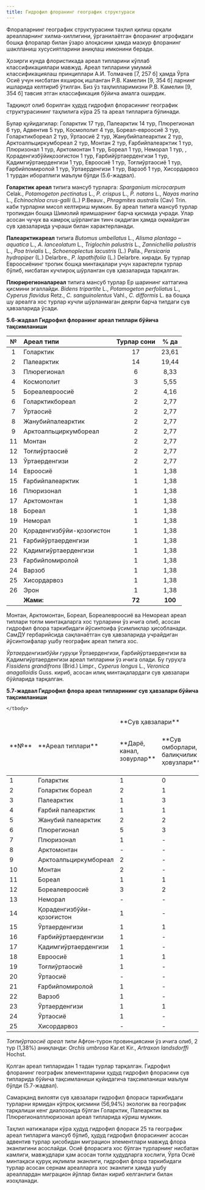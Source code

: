 ```yaml
---
title: Гидрофил флоранинг географик структураси
---
```


Флораларнинг географик структурасини таҳлил қилиш орқали
ареалларнинг хилма-хиллигини, ўрганилаётган флоранинг атрофидаги бошқа
флоралар билан ўзаро алоқасини ҳамда мазкур флоранинг шаклланиш
хусусиятларини аниқлаш имконини беради.

Ҳозирги кунда флористикада ареал типларини кўплаб
классификациялари мавжуд. Ареал типларини умумий классификациялаш
принциплари А.И. Толмачев [7, 257 б] ҳамда Ўрта Осиё учун нисбатан
яхшироқ ишланган Р.В. Камелин [9, 354 б] ларнинг ишларида келтириб
ўтилган. Биз ўз таҳлилларимизни Р.В. Камелин [9, 354 б] тавсия этган
классификация бўйича амалга оширдик.

Тадқиқот олиб борилган ҳудуд гидрофил флорасининг географик
структурасининг таҳлилига кўра 25 та ареал типларига бўлинади.

Булар қуйидагилар: Голарктик 17 тур, Палеарктик 14 тур, Плюрегионал
6 тур, Адвентив 5 тур, Космополит 4 тур, Бореал-евроосиё 3 тур,
Голарктикбореал 2 тур, Ўртаосиё 2 тур, Жанубийпалеарктик 2 тур,
Арктоалпьциркумбореал 2 тур, Монтан 2 тур, Ғарбийпалеарктик 1 тур,
Плюризонал 1 тур, Арктомонтан 1 тур, Бореал 1 тур, Неморал 1 тур, ,
Қораденгизбўйиқозоғистон 1 тур, Ғарбийўртаерденгизи 1 тур,
Қадимгиўртаерденгизи 1 тур, Евроосиё 1 тур, Тоғлиўртаосиё 1 тур,
Ғарбийпомиролой 1 тур, Ўртаерденгизи 1 тур, Варзоб 1 тур, Хисордарвоз 1
турдан иборатлиги маълум бўлди (5.6-жадвал).

**Голарктик ареал** типига мансуб турларга: *Sparganium microcarpum*
Celak., *Potamogeton pectinatus* L., *P. crispus* L., *P. natans* L., *Nayas marina* L.,
*Echinochloa crus-galli* (L.) P.Beauv., *Phragmites australis* (Cav) Trin. каби
турларни мисол келтириш мумкин. Бу ареал типига мансуб турлар тропикдан
бошқа Шимолий яримшарнинг барча қисмида учради. Улар асосан чучук ва
камроқ шўрланган тинч оқадиган ҳамда оқмайдиган сув ҳавзаларида учраши
билан характерланади.

**Палеарктикареал** типига *Butomus umbellatus* L., *Alisma plantago –
aquatica* L., *A. lanceolatum* L., *Triglochin palustris* L., *Zannichellia palustris* L.,
*Poa trivialis* L., *Schoenoplectus lacustris* (L.) Palla., *Persicaria hydropiper* (L.)
Delarbre., *P. lapathifolia* (L.) Delarbre. киради. Бу турлар Евроосиёнинг тропик
бошқа минтақалари учун характерли турлар бўлиб, нисбатан кучлироқ
шўрланган сув ҳавзаларида тарқалган.

**Плюрирегионалареал** типига мансуб турлар Ер шарининг каттагина
қисмини эгаллайди. *Bidens tripartite* L., *Potamogeton perfoliatus* L., *Cyperus
flavidus* Retz., *C. sanguinolentus* Vahl., *C. difformis* L. ва бошқа шу ареалга хос
турлар кучли шўрланмаган деярли барча типдаги сув ҳавзаларида ўсади.

**5.6-жадвал Гидрофил флоранинг ареал типлари бўйича тақсимланиши**

| № |   **Ареал типи**     |  **Турлар сони** | **% да** |
|:-:|:---------------------|:----------------:|:--------:|
| 1 | Голарктик            |         17       |  23,61   |
| 2 | Палеарктик           |         14       |  19,44   |
| 3 | Плюрегионал          |         6        |  8,33    |
| 4 | Космополит           |         3        |  5,55    |
| 5 | Бореалевроосиё       |         2        |  4,16    |
| 6 | Голарктикбореал      |         2        |  2,77    |
| 7 | Ўртаосиё             |         2        |  2,77    |
| 8 | Жанубийпалеарктик    |         2        |  2,77    |
| 9 | Арктоалпьциркумбореал|         2        |  2,77    |
|11 | Монтан               |         2        |  2,77    |
|12 | Тоғлиўртаосиё        |         2        |  2,77    |
|13 | Ўртаерденгизи        |         2        |  2,77    |
|14 | Евроосиё             |         1        |  1,38    |
|15 | Ғарбийпалеарктик     |         1        |  1,38    |
|16 | Плюризонал           |         1        |  1,38    |
|17 | Арктомонтан          |         1        |  1,38    |
|18 | Бореал               |         1        |  1,38    |
|19 | Неморал              |         1        |  1,38    |
|20 | Қораденгизбўйи-қозоғистон|     1        |  1,38    |
|21 | Ғарбийўртаерденгизи  |         1        |  1,38    |
|22 | Қадимгиўртаерденгизи |         1        |  1,38    |
|23 | Ғарбийпомиролой      |         1        |  1,38    |
|24 | Варзоб               |         1        |  1,38    |
|25 | Хисордарвоз          |         1        |  1,38    |
|26 | Эрон                 |         1        |  1,38    |
|   | **Жами:**            |     **72**       |  **100** |


Монтан, Арктомонтан, Бореал, Бореалевроосиё ва Немореал ареал
типлари тоғли минтақаларга хос турларини ўз ичига олиб, асосан гидрофил
флора таркибидаги йўсинтоифа ўсимликлар ҳисобланади. СамДУ
гербарийсида сақланаётган сув ҳавзаларида учрайдиган йўсинтоифалар ушбу
географик ареал типига хос.

*Ўртаерденгизибўйи гуруҳи* Ўртаерденгизи, Ғарбийўртаерденгизи ва
Қадимгиўртаерденгизи ареал типларини ўз ичига олади. Бу гуруҳга *Fissidens
grandifrons* (Brid.) Limpr., *Cyperus longus* L., *Veronica anagalloidis* Guss. кириб,
асосан илиқ минтақалардаги сув ҳавзалари бўйларида тарқалган.

**5.7-жадвал Гидрофил флора ареал типларининг сув ҳавзалари бўйича тақсимланиши**

<table className="_mt-6 _overflow-x-auto nextra-scrollbar [&:not(:first-child)]:_mt-6 _p-0 _text-center">
    <thead>
        <tr className="_m-0 _border-t _border-gray-300 _p-0 dark:_border-gray-600 even:_bg-gray-100 even:dark:_bg-gray-600/20">
            <td className="_m-0 _border _border-gray-300 _px-4 _py-2 _font-semibold dark:_border-gray-600" rowSpan="2">**№**</td>
            <td className="_m-0 _border _border-gray-300 _px-4 _py-2 _font-semibold dark:_border-gray-600" rowSpan="2">**Ареал типлари**</td>
            <td className="_m-0 _border _border-gray-300 _px-4 _py-2 _font-semibold dark:_border-gray-600" colSpan="4">**Сув ҳавзалари**</td>
        </tr>
        <tr className="_m-0 _border-t _border-gray-300 _p-0 dark:_border-gray-600 even:_bg-gray-100 even:dark:_bg-gray-600/20">
            <td className="_m-0 _border _border-gray-300 _px-4 _py-2 _font-semibold dark:_border-gray-600">**Дарё, канал, зовурлар**</td>
            <td className="_m-0 _border _border-gray-300 _px-4 _py-2 _font-semibold dark:_border-gray-600">**Сув омборлари, балиқчилик ҳовузлари**</td>
            <td className="_m-0 _border _border-gray-300 _px-4 _py-2 _font-semibold dark:_border-gray-600">**Тоғ сойлари**</td>
            <td className="_m-0 _border _border-gray-300 _px-4 _py-2 _font-semibold dark:_border-gray-600">**Доимий бўлмаган сув ҳавзалари ва бошқалар**</td>
        </tr>
    </thead>
    <tbody>
        <tr className="_m-0 _border-t _border-gray-300 _p-0 dark:_border-gray-600 even:_bg-gray-100 even:dark:_bg-gray-600/20">
            <td className="_m-0 _border _border-gray-300 _px-4 _py-2 dark:_border-gray-600">1</td>
            <td className="_m-0 _border _border-gray-300 _px-4 _py-2 dark:_border-gray-600">Голарктик</td>
            <td className="_m-0 _border _border-gray-300 _px-4 _py-2 dark:_border-gray-600">1</td>
            <td className="_m-0 _border _border-gray-300 _px-4 _py-2 dark:_border-gray-600">0</td>
            <td className="_m-0 _border _border-gray-300 _px-4 _py-2 dark:_border-gray-600">5</td>
            <td className="_m-0 _border _border-gray-300 _px-4 _py-2 dark:_border-gray-600">-</td>
        </tr>
        <tr className="_m-0 _border-t _border-gray-300 _p-0 dark:_border-gray-600 even:_bg-gray-100 even:dark:_bg-gray-600/20">
            <td className="_m-0 _border _border-gray-300 _px-4 _py-2 dark:_border-gray-600">2</td>
            <td className="_m-0 _border _border-gray-300 _px-4 _py-2 dark:_border-gray-600">Голарктик бореал</td>
            <td className="_m-0 _border _border-gray-300 _px-4 _py-2 dark:_border-gray-600">2</td>
            <td className="_m-0 _border _border-gray-300 _px-4 _py-2 dark:_border-gray-600">1</td>
            <td className="_m-0 _border _border-gray-300 _px-4 _py-2 dark:_border-gray-600">-</td>
            <td className="_m-0 _border _border-gray-300 _px-4 _py-2 dark:_border-gray-600">5</td>
        </tr>
        <tr className="_m-0 _border-t _border-gray-300 _p-0 dark:_border-gray-600 even:_bg-gray-100 even:dark:_bg-gray-600/20">
            <td className="_m-0 _border _border-gray-300 _px-4 _py-2 dark:_border-gray-600">3</td>
            <td className="_m-0 _border _border-gray-300 _px-4 _py-2 dark:_border-gray-600">Палеарктик</td>
            <td className="_m-0 _border _border-gray-300 _px-4 _py-2 dark:_border-gray-600">1</td>
            <td className="_m-0 _border _border-gray-300 _px-4 _py-2 dark:_border-gray-600">3</td>
            <td className="_m-0 _border _border-gray-300 _px-4 _py-2 dark:_border-gray-600">6</td>
            <td className="_m-0 _border _border-gray-300 _px-4 _py-2 dark:_border-gray-600">1</td>
        </tr>
        <tr className="_m-0 _border-t _border-gray-300 _p-0 dark:_border-gray-600 even:_bg-gray-100 even:dark:_bg-gray-600/20">
            <td className="_m-0 _border _border-gray-300 _px-4 _py-2 dark:_border-gray-600">4</td>
            <td className="_m-0 _border _border-gray-300 _px-4 _py-2 dark:_border-gray-600">Ғарбий палеарктик</td>
            <td className="_m-0 _border _border-gray-300 _px-4 _py-2 dark:_border-gray-600">1</td>
            <td className="_m-0 _border _border-gray-300 _px-4 _py-2 dark:_border-gray-600">1</td>
            <td className="_m-0 _border _border-gray-300 _px-4 _py-2 dark:_border-gray-600">-</td>
            <td className="_m-0 _border _border-gray-300 _px-4 _py-2 dark:_border-gray-600">-</td>
        </tr>
        <tr className="_m-0 _border-t _border-gray-300 _p-0 dark:_border-gray-600 even:_bg-gray-100 even:dark:_bg-gray-600/20">
            <td className="_m-0 _border _border-gray-300 _px-4 _py-2 dark:_border-gray-600">5</td>
            <td className="_m-0 _border _border-gray-300 _px-4 _py-2 dark:_border-gray-600">Жанубий палеарктик</td>
            <td className="_m-0 _border _border-gray-300 _px-4 _py-2 dark:_border-gray-600">2</td>
            <td className="_m-0 _border _border-gray-300 _px-4 _py-2 dark:_border-gray-600">2</td>
            <td className="_m-0 _border _border-gray-300 _px-4 _py-2 dark:_border-gray-600">1</td>
            <td className="_m-0 _border _border-gray-300 _px-4 _py-2 dark:_border-gray-600">1</td>
        </tr>
        <tr className="_m-0 _border-t _border-gray-300 _p-0 dark:_border-gray-600 even:_bg-gray-100 even:dark:_bg-gray-600/20">
            <td className="_m-0 _border _border-gray-300 _px-4 _py-2 dark:_border-gray-600">6</td>
            <td className="_m-0 _border _border-gray-300 _px-4 _py-2 dark:_border-gray-600">Плюрегионал</td>
            <td className="_m-0 _border _border-gray-300 _px-4 _py-2 dark:_border-gray-600">5</td>
            <td className="_m-0 _border _border-gray-300 _px-4 _py-2 dark:_border-gray-600">3</td>
            <td className="_m-0 _border _border-gray-300 _px-4 _py-2 dark:_border-gray-600">-</td>
            <td className="_m-0 _border _border-gray-300 _px-4 _py-2 dark:_border-gray-600">2</td>
        </tr>
        <tr className="_m-0 _border-t _border-gray-300 _p-0 dark:_border-gray-600 even:_bg-gray-100 even:dark:_bg-gray-600/20">
            <td className="_m-0 _border _border-gray-300 _px-4 _py-2 dark:_border-gray-600">7</td>
            <td className="_m-0 _border _border-gray-300 _px-4 _py-2 dark:_border-gray-600">Плюризонал</td>
            <td className="_m-0 _border _border-gray-300 _px-4 _py-2 dark:_border-gray-600">1</td>
            <td className="_m-0 _border _border-gray-300 _px-4 _py-2 dark:_border-gray-600">-</td>
            <td className="_m-0 _border _border-gray-300 _px-4 _py-2 dark:_border-gray-600">-</td>
            <td className="_m-0 _border _border-gray-300 _px-4 _py-2 dark:_border-gray-600">-</td>
        </tr>
        <tr className="_m-0 _border-t _border-gray-300 _p-0 dark:_border-gray-600 even:_bg-gray-100 even:dark:_bg-gray-600/20">
            <td className="_m-0 _border _border-gray-300 _px-4 _py-2 dark:_border-gray-600">8</td>
            <td className="_m-0 _border _border-gray-300 _px-4 _py-2 dark:_border-gray-600">Арктомонтан</td>
            <td className="_m-0 _border _border-gray-300 _px-4 _py-2 dark:_border-gray-600">-</td>
            <td className="_m-0 _border _border-gray-300 _px-4 _py-2 dark:_border-gray-600">-</td>
            <td className="_m-0 _border _border-gray-300 _px-4 _py-2 dark:_border-gray-600">-</td>
            <td className="_m-0 _border _border-gray-300 _px-4 _py-2 dark:_border-gray-600">1</td>
        </tr>
        <tr className="_m-0 _border-t _border-gray-300 _p-0 dark:_border-gray-600 even:_bg-gray-100 even:dark:_bg-gray-600/20">
            <td className="_m-0 _border _border-gray-300 _px-4 _py-2 dark:_border-gray-600">9</td>
            <td className="_m-0 _border _border-gray-300 _px-4 _py-2 dark:_border-gray-600">Арктоалпьциркумбореал</td>
            <td className="_m-0 _border _border-gray-300 _px-4 _py-2 dark:_border-gray-600">2</td>
            <td className="_m-0 _border _border-gray-300 _px-4 _py-2 dark:_border-gray-600">-</td>
            <td className="_m-0 _border _border-gray-300 _px-4 _py-2 dark:_border-gray-600">-</td>
            <td className="_m-0 _border _border-gray-300 _px-4 _py-2 dark:_border-gray-600">2</td>
        </tr>
        <tr className="_m-0 _border-t _border-gray-300 _p-0 dark:_border-gray-600 even:_bg-gray-100 even:dark:_bg-gray-600/20">
            <td className="_m-0 _border _border-gray-300 _px-4 _py-2 dark:_border-gray-600">10</td>
            <td className="_m-0 _border _border-gray-300 _px-4 _py-2 dark:_border-gray-600">Монтан</td>
            <td className="_m-0 _border _border-gray-300 _px-4 _py-2 dark:_border-gray-600">2</td>
            <td className="_m-0 _border _border-gray-300 _px-4 _py-2 dark:_border-gray-600">-</td>
            <td className="_m-0 _border _border-gray-300 _px-4 _py-2 dark:_border-gray-600">-</td>
            <td className="_m-0 _border _border-gray-300 _px-4 _py-2 dark:_border-gray-600">1</td>
        </tr>
        <tr className="_m-0 _border-t _border-gray-300 _p-0 dark:_border-gray-600 even:_bg-gray-100 even:dark:_bg-gray-600/20">
            <td className="_m-0 _border _border-gray-300 _px-4 _py-2 dark:_border-gray-600">11</td>
            <td className="_m-0 _border _border-gray-300 _px-4 _py-2 dark:_border-gray-600">Бореал</td>
            <td className="_m-0 _border _border-gray-300 _px-4 _py-2 dark:_border-gray-600">1</td>
            <td className="_m-0 _border _border-gray-300 _px-4 _py-2 dark:_border-gray-600">1</td>
            <td className="_m-0 _border _border-gray-300 _px-4 _py-2 dark:_border-gray-600">-</td>
            <td className="_m-0 _border _border-gray-300 _px-4 _py-2 dark:_border-gray-600">-</td>
        </tr>
        <tr className="_m-0 _border-t _border-gray-300 _p-0 dark:_border-gray-600 even:_bg-gray-100 even:dark:_bg-gray-600/20">
            <td className="_m-0 _border _border-gray-300 _px-4 _py-2 dark:_border-gray-600">12</td>
            <td className="_m-0 _border _border-gray-300 _px-4 _py-2 dark:_border-gray-600">Бореалевроосиё</td>
            <td className="_m-0 _border _border-gray-300 _px-4 _py-2 dark:_border-gray-600">3</td>
            <td className="_m-0 _border _border-gray-300 _px-4 _py-2 dark:_border-gray-600">2</td>
            <td className="_m-0 _border _border-gray-300 _px-4 _py-2 dark:_border-gray-600">1</td>
            <td className="_m-0 _border _border-gray-300 _px-4 _py-2 dark:_border-gray-600">1</td>
        </tr>
        <tr className="_m-0 _border-t _border-gray-300 _p-0 dark:_border-gray-600 even:_bg-gray-100 even:dark:_bg-gray-600/20">
            <td className="_m-0 _border _border-gray-300 _px-4 _py-2 dark:_border-gray-600">13</td>
            <td className="_m-0 _border _border-gray-300 _px-4 _py-2 dark:_border-gray-600">Неморал</td>
            <td className="_m-0 _border _border-gray-300 _px-4 _py-2 dark:_border-gray-600">-</td>
            <td className="_m-0 _border _border-gray-300 _px-4 _py-2 dark:_border-gray-600">-</td>
            <td className="_m-0 _border _border-gray-300 _px-4 _py-2 dark:_border-gray-600">1</td>
            <td className="_m-0 _border _border-gray-300 _px-4 _py-2 dark:_border-gray-600">-</td>
        </tr>
        <tr className="_m-0 _border-t _border-gray-300 _p-0 dark:_border-gray-600 even:_bg-gray-100 even:dark:_bg-gray-600/20">
            <td className="_m-0 _border _border-gray-300 _px-4 _py-2 dark:_border-gray-600">14</td>
            <td className="_m-0 _border _border-gray-300 _px-4 _py-2 dark:_border-gray-600">Қораденгизбўйи-қозоғистон</td>
            <td className="_m-0 _border _border-gray-300 _px-4 _py-2 dark:_border-gray-600">1</td>
            <td className="_m-0 _border _border-gray-300 _px-4 _py-2 dark:_border-gray-600">-</td>
            <td className="_m-0 _border _border-gray-300 _px-4 _py-2 dark:_border-gray-600">1</td>
            <td className="_m-0 _border _border-gray-300 _px-4 _py-2 dark:_border-gray-600">-</td>
        </tr>
        <tr className="_m-0 _border-t _border-gray-300 _p-0 dark:_border-gray-600 even:_bg-gray-100 even:dark:_bg-gray-600/20">
            <td className="_m-0 _border _border-gray-300 _px-4 _py-2 dark:_border-gray-600">15</td>
            <td className="_m-0 _border _border-gray-300 _px-4 _py-2 dark:_border-gray-600">Ўртаерденгизи</td>
            <td className="_m-0 _border _border-gray-300 _px-4 _py-2 dark:_border-gray-600">1</td>
            <td className="_m-0 _border _border-gray-300 _px-4 _py-2 dark:_border-gray-600">1</td>
            <td className="_m-0 _border _border-gray-300 _px-4 _py-2 dark:_border-gray-600"></td>
            <td className="_m-0 _border _border-gray-300 _px-4 _py-2 dark:_border-gray-600"></td>
        </tr>
        <tr className="_m-0 _border-t _border-gray-300 _p-0 dark:_border-gray-600 even:_bg-gray-100 even:dark:_bg-gray-600/20">
            <td className="_m-0 _border _border-gray-300 _px-4 _py-2 dark:_border-gray-600">16</td>
            <td className="_m-0 _border _border-gray-300 _px-4 _py-2 dark:_border-gray-600">Ғарбийўртаерденгизи</td>
            <td className="_m-0 _border _border-gray-300 _px-4 _py-2 dark:_border-gray-600">1</td>
            <td className="_m-0 _border _border-gray-300 _px-4 _py-2 dark:_border-gray-600">-</td>
            <td className="_m-0 _border _border-gray-300 _px-4 _py-2 dark:_border-gray-600">-</td>
            <td className="_m-0 _border _border-gray-300 _px-4 _py-2 dark:_border-gray-600">1</td>
        </tr>
        <tr className="_m-0 _border-t _border-gray-300 _p-0 dark:_border-gray-600 even:_bg-gray-100 even:dark:_bg-gray-600/20">
            <td className="_m-0 _border _border-gray-300 _px-4 _py-2 dark:_border-gray-600">17</td>
            <td className="_m-0 _border _border-gray-300 _px-4 _py-2 dark:_border-gray-600">Қадимгиўртаерденгизи</td>
            <td className="_m-0 _border _border-gray-300 _px-4 _py-2 dark:_border-gray-600">1</td>
            <td className="_m-0 _border _border-gray-300 _px-4 _py-2 dark:_border-gray-600">-</td>
            <td className="_m-0 _border _border-gray-300 _px-4 _py-2 dark:_border-gray-600">1</td>
            <td className="_m-0 _border _border-gray-300 _px-4 _py-2 dark:_border-gray-600">1</td>
        </tr>
        <tr className="_m-0 _border-t _border-gray-300 _p-0 dark:_border-gray-600 even:_bg-gray-100 even:dark:_bg-gray-600/20">
            <td className="_m-0 _border _border-gray-300 _px-4 _py-2 dark:_border-gray-600">18</td>
            <td className="_m-0 _border _border-gray-300 _px-4 _py-2 dark:_border-gray-600">Евроосиё</td>
            <td className="_m-0 _border _border-gray-300 _px-4 _py-2 dark:_border-gray-600">1</td>
            <td className="_m-0 _border _border-gray-300 _px-4 _py-2 dark:_border-gray-600">1</td>
            <td className="_m-0 _border _border-gray-300 _px-4 _py-2 dark:_border-gray-600">-</td>
            <td className="_m-0 _border _border-gray-300 _px-4 _py-2 dark:_border-gray-600">-</td>
        </tr>
        <tr className="_m-0 _border-t _border-gray-300 _p-0 dark:_border-gray-600 even:_bg-gray-100 even:dark:_bg-gray-600/20">
            <td className="_m-0 _border _border-gray-300 _px-4 _py-2 dark:_border-gray-600">19</td>
            <td className="_m-0 _border _border-gray-300 _px-4 _py-2 dark:_border-gray-600">Тоғлиўртаосиё</td>
            <td className="_m-0 _border _border-gray-300 _px-4 _py-2 dark:_border-gray-600">1</td>
            <td className="_m-0 _border _border-gray-300 _px-4 _py-2 dark:_border-gray-600">-</td>
            <td className="_m-0 _border _border-gray-300 _px-4 _py-2 dark:_border-gray-600">1</td>
            <td className="_m-0 _border _border-gray-300 _px-4 _py-2 dark:_border-gray-600">-</td>
        </tr>
        <tr className="_m-0 _border-t _border-gray-300 _p-0 dark:_border-gray-600 even:_bg-gray-100 even:dark:_bg-gray-600/20">
            <td className="_m-0 _border _border-gray-300 _px-4 _py-2 dark:_border-gray-600">20</td>
            <td className="_m-0 _border _border-gray-300 _px-4 _py-2 dark:_border-gray-600">Ўртаосиё</td>
            <td className="_m-0 _border _border-gray-300 _px-4 _py-2 dark:_border-gray-600">-</td>
            <td className="_m-0 _border _border-gray-300 _px-4 _py-2 dark:_border-gray-600">-</td>
            <td className="_m-0 _border _border-gray-300 _px-4 _py-2 dark:_border-gray-600">1</td>
            <td className="_m-0 _border _border-gray-300 _px-4 _py-2 dark:_border-gray-600">-</td>
        </tr>
        <tr className="_m-0 _border-t _border-gray-300 _p-0 dark:_border-gray-600 even:_bg-gray-100 even:dark:_bg-gray-600/20">
            <td className="_m-0 _border _border-gray-300 _px-4 _py-2 dark:_border-gray-600">21</td>
            <td className="_m-0 _border _border-gray-300 _px-4 _py-2 dark:_border-gray-600">Ғарбийпомиролой</td>
            <td className="_m-0 _border _border-gray-300 _px-4 _py-2 dark:_border-gray-600">1</td>
            <td className="_m-0 _border _border-gray-300 _px-4 _py-2 dark:_border-gray-600">-</td>
            <td className="_m-0 _border _border-gray-300 _px-4 _py-2 dark:_border-gray-600">-</td>
            <td className="_m-0 _border _border-gray-300 _px-4 _py-2 dark:_border-gray-600">1</td>
        </tr>
        <tr className="_m-0 _border-t _border-gray-300 _p-0 dark:_border-gray-600 even:_bg-gray-100 even:dark:_bg-gray-600/20">
            <td className="_m-0 _border _border-gray-300 _px-4 _py-2 dark:_border-gray-600">22</td>
            <td className="_m-0 _border _border-gray-300 _px-4 _py-2 dark:_border-gray-600">Варзоб</td>
            <td className="_m-0 _border _border-gray-300 _px-4 _py-2 dark:_border-gray-600">1</td>
            <td className="_m-0 _border _border-gray-300 _px-4 _py-2 dark:_border-gray-600">-</td>
            <td className="_m-0 _border _border-gray-300 _px-4 _py-2 dark:_border-gray-600">-</td>
            <td className="_m-0 _border _border-gray-300 _px-4 _py-2 dark:_border-gray-600">-</td>
        </tr>
        <tr className="_m-0 _border-t _border-gray-300 _p-0 dark:_border-gray-600 even:_bg-gray-100 even:dark:_bg-gray-600/20">
            <td className="_m-0 _border _border-gray-300 _px-4 _py-2 dark:_border-gray-600">23</td>
            <td className="_m-0 _border _border-gray-300 _px-4 _py-2 dark:_border-gray-600">Ўртаерденгизи</td>
            <td className="_m-0 _border _border-gray-300 _px-4 _py-2 dark:_border-gray-600">1</td>
            <td className="_m-0 _border _border-gray-300 _px-4 _py-2 dark:_border-gray-600">1</td>
            <td className="_m-0 _border _border-gray-300 _px-4 _py-2 dark:_border-gray-600">-</td>
            <td className="_m-0 _border _border-gray-300 _px-4 _py-2 dark:_border-gray-600">-</td>
        </tr>
        <tr className="_m-0 _border-t _border-gray-300 _p-0 dark:_border-gray-600 even:_bg-gray-100 even:dark:_bg-gray-600/20">
            <td className="_m-0 _border _border-gray-300 _px-4 _py-2 dark:_border-gray-600">24</td>
            <td className="_m-0 _border _border-gray-300 _px-4 _py-2 dark:_border-gray-600">Ўртаосиё</td>
            <td className="_m-0 _border _border-gray-300 _px-4 _py-2 dark:_border-gray-600">1</td>
            <td className="_m-0 _border _border-gray-300 _px-4 _py-2 dark:_border-gray-600">-</td>
            <td className="_m-0 _border _border-gray-300 _px-4 _py-2 dark:_border-gray-600">1</td>
            <td className="_m-0 _border _border-gray-300 _px-4 _py-2 dark:_border-gray-600">-</td>
        </tr>
        <tr className="_m-0 _border-t _border-gray-300 _p-0 dark:_border-gray-600 even:_bg-gray-100 even:dark:_bg-gray-600/20">
            <td className="_m-0 _border _border-gray-300 _px-4 _py-2 dark:_border-gray-600">25</td>
            <td className="_m-0 _border _border-gray-300 _px-4 _py-2 dark:_border-gray-600">Хисордарвоз</td>
            <td className="_m-0 _border _border-gray-300 _px-4 _py-2 dark:_border-gray-600">-</td>
            <td className="_m-0 _border _border-gray-300 _px-4 _py-2 dark:_border-gray-600">-</td>
            <td className="_m-0 _border _border-gray-300 _px-4 _py-2 dark:_border-gray-600">1</td>
            <td className="_m-0 _border _border-gray-300 _px-4 _py-2 dark:_border-gray-600">-</td>
        </tr>

    </tbody>
</table>


*Тоғлиўртаосиё ареал типи* Афғон-турон провинциясини ўз ичига
олиб, 2 тур (1,38%) аниқланди: *Orchis umbrosa* Kar.et Kir., *Artraxon landsdorffi*
Hochst.

Қолган ареал типларидан 1 тадан турлар тарқалган. Гидрофил
флоранинг географик элементларини ҳудуд гидрофил флорасини сув
типларида бўйича тақсимланиши қуйидагича тақсимланиши маълум бўлди
(5.7-жадвал).

Самарқанд вилояти сув ҳавзалари гидрофил флораси таркибидаги
турларни ярмидан кўпроқ қисмини (56,94%) экологик ва географик
тарқалиши кенг диапозонда бўлган Голарктик, Палеарктик ва Плюрегионалплюризонал ареал типларида кўриш мумкин.

Таҳлил натижалари кўра ҳудуд гидрофил флораси 25 та географик ареал
типларига мансуб бўлиб, ҳудуд гидрофил флорасининг асосан адвентив
турлар ҳисобидан миграцион элементлари мавжуд флора эканлигини
асослайди. Осиё флорасига хос бўлган турларнинг нисбатан камлиги,
мавжудлари ҳам асосан тоғли ҳудудларга хослиги, Ўрта Осиё минтақаси
қуруқ иқлимли эканлиги, гидрофил флора таркибидаги турлар асосан сернам
ареалларга хос эканлиги ҳамда ушбу ареаллардан миграцион йўллар билан
кириб келганлиги билан изоҳланади.